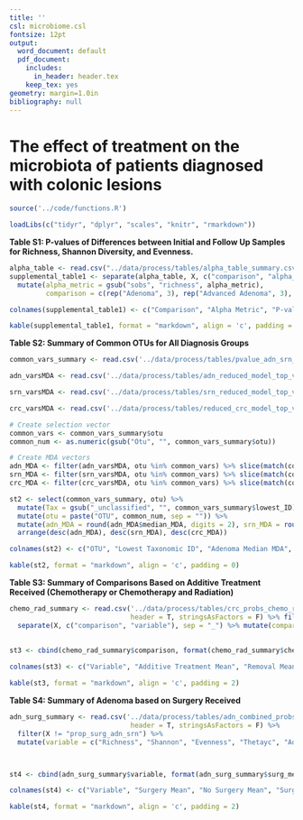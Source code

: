---
title: ''
csl: microbiome.csl
fontsize: 12pt
output:
  word_document: default
  pdf_document:
    includes:
      in_header: header.tex
    keep_tex: yes
geometry: margin=1.0in
bibliography: null
---

# The effect of treatment on the microbiota of patients diagnosed with colonic lesions

\vspace{10mm}

\begin{center}
Marc A Sze, Nielson T Baxter, Mack T Ruffin IV, Mary AM Rogers, and Patrick D Schloss

\vspace{10mm}

Supplemental
\end{center}


\newpage

```{r knitr_settings, eval=TRUE, echo=FALSE, warning=FALSE, message=FALSE}

source('../code/functions.R')

loadLibs(c("tidyr", "dplyr", "scales", "knitr", "rmarkdown"))

```



**Table S1: P-values of Differences between Initial and Follow Up Samples for Richness, Shannon Diversity, and Evenness.**

```{r supplemental_table1, echo=FALSE, message=FALSE, warning=FALSE}

alpha_table <- read.csv("../data/process/tables/alpha_table_summary.csv", header = T, stringsAsFactors = F)
supplemental_table1 <- separate(alpha_table, X, c("comparison", "alpha_metric"), sep="_") %>% 
  mutate(alpha_metric = gsub("sobs", "richness", alpha_metric), 
         comparison = c(rep("Adenoma", 3), rep("Advanced Adenoma", 3), rep("Carcinoma", 3)))

colnames(supplemental_table1) <- c("Comparison", "Alpha Metric", "P-value", "BH Adjusted P-value")

kable(supplemental_table1, format = "markdown", align = 'c', padding = 2)
```


\newpage

\newcommand{\blandscape}{\begin{landscape}}
\newcommand{\elandscape}{\end{landscape}}

**Table S2: Summary of Common OTUs for All Diagnosis Groups**

\footnotesize

```{r supplemental_table2, echo=FALSE, message=FALSE, warning=FALSE}

common_vars_summary <- read.csv('../data/process/tables/pvalue_adn_srn_crc_common_imp_vars.csv', header = T, row.names = 1, stringsAsFactors = F)

adn_varsMDA <- read.csv('../data/process/tables/adn_reduced_model_top_vars_MDA_Summary.csv', header = T, stringsAsFactors = F)

srn_varsMDA <- read.csv('../data/process/tables/srn_reduced_model_top_vars_MDA_Summary.csv', header = T, stringsAsFactors = F)

crc_varsMDA <- read.csv('../data/process/tables/reduced_crc_model_top_vars_MDA_Summary.csv', header = T, stringsAsFactors = F)

# Create selection vector
common_vars <- common_vars_summary$otu
common_num <- as.numeric(gsub("Otu", "", common_vars_summary$otu))

# Create MDA vectors
adn_MDA <- filter(adn_varsMDA, otu %in% common_vars) %>% slice(match(common_vars, otu)) %>% select(median_MDA)
srn_MDA <- filter(srn_varsMDA, otu %in% common_vars) %>% slice(match(common_vars, otu)) %>% select(median_MDA)
crc_MDA <- filter(crc_varsMDA, otu %in% common_vars) %>% slice(match(common_vars, otu)) %>% select(median_MDA)

st2 <- select(common_vars_summary, otu) %>%
  mutate(Tax = gsub("_unclassified", "", common_vars_summary$lowest_ID)) %>%
  mutate(otu = paste("OTU", common_num, sep = "")) %>%
  mutate(adn_MDA = round(adn_MDA$median_MDA, digits = 2), srn_MDA = round(srn_MDA$median_MDA, digits = 2), crc_MDA = round(crc_MDA$median_MDA, digits = 2)) %>%
  arrange(desc(adn_MDA), desc(srn_MDA), desc(crc_MDA))

colnames(st2) <- c("OTU", "Lowest Taxonomic ID", "Adenoma Median MDA", "Advanced Adenoma Median MDA", "Carcinoma Median MDA")

kable(st2, format = "markdown", align = 'c', padding = 0)
```
\normalsize
\newpage


**Table S3: Summary of Comparisons Based on Additive Treatment Received (Chemotherapy or Chemotherapy and Radiation)**
\footnotesize
```{r supplemental_table3, echo=FALSE, message=FALSE, warning=FALSE}

chemo_rad_summary <- read.csv('../data/process/tables/crc_probs_chemo_rad_pvalue_summary.csv',
                              header = T, stringsAsFactors = F) %>% filter(X != "chemo_v_rads_red") %>% 
  separate(X, c("comparison", "variable"), sep = "_") %>% mutate(comparison = c("Richness", "Shannon", "Evenness", "Thetayc", "Positive Probability")) %>% select(-variable)
  
  
st3 <- cbind(chemo_rad_summary$comparison, format(chemo_rad_summary$chemo_rad_mean, digits = 1, nsmall = 1), format(chemo_rad_summary$removal_only_mean, digits = 1, nsmall = 1), format(chemo_rad_summary$cr_sd, digits = 1, nsmall = 1), format(chemo_rad_summary$ro_sd, digits = 1, nsmall = 1), format(chemo_rad_summary$pvalue, scientific = TRUE, digits = 2), format(chemo_rad_summary$bh, scientific = TRUE, digits = 2))

colnames(st3) <- c("Variable", "Additive Treatment Mean", "Removal Mean", "Additive Treatment SD", "Removal SD", "P-value", "BH Corrected")

kable(st3, format = "markdown", align = 'c', padding = 2)


```
\normalsize



\newpage

**Table S4: Summary of Adenoma based on Surgery Received**

```{r supplemental_table4, echo=FALSE, message=FALSE, warning=FALSE}


adn_surg_summary <- read.csv('../data/process/tables/adn_combined_probs_surgery_pvalue_summary.csv',
                              header = T, stringsAsFactors = F) %>%
  filter(X != "prop_surg_adn_srn") %>%
  mutate(variable = c("Richness", "Shannon", "Evenness", "Thetayc", "Adenoma Only\nPositive Probability", "Advanced Adenoma Only\nPositive Probablity"))



st4 <- cbind(adn_surg_summary$variable, format(adn_surg_summary$surg_mean, digits = 1, nsmall = 1), format(adn_surg_summary$no_surg_mean, digits = 1, nsmall = 1), format(adn_surg_summary$surg_sd, digits = 1, nsmall = 1), format(adn_surg_summary$no_surg_sd, digits = 1, nsmall = 1), format(adn_surg_summary$pvalue, scientific = TRUE, digits = 2), format(adn_surg_summary$bh, scientific = TRUE, digits = 2))

colnames(st4) <- c("Variable", "Surgery Mean", "No Surgery Mean", "Surgery SD", "No Surgery SD", "P-value", "BH Corrected")

kable(st4, format = "markdown", align = 'c', padding = 2)


```
